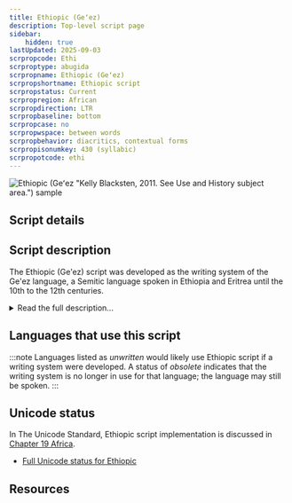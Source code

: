 ```yaml
---
title: Ethiopic (Geʻez)
description: Top-level script page
sidebar:
    hidden: true
lastUpdated: 2025-09-03
scrpropcode: Ethi
scrproptype: abugida
scrpropname: Ethiopic (Geʻez)
scrpropshortname: Ethiopic script
scrpropstatus: Current
scrpropregion: African
scrpropdirection: LTR
scrpropbaseline: bottom
scrpropcase: no
scrpropwspace: between words
scrpropbehavior: diacritics, contextual forms
scrpropisonumkey: 430 (syllabic)
scrpropotcode: ethi
---
```



![Ethiopic (Geʻez "Kelly Blacksten, 2011. See Use and History subject area.") sample](../images/ethi-sample.jpg "Kelly Blacksten, 2011. See Use and History subject area.")

## Script details

<ScriptDetails />

## Script description

The Ethiopic (Ge'ez) script was developed as the writing system of the Ge'ez language, a Semitic language spoken in Ethiopia and Eritrea until the 10th to the 12th centuries.

<details>
<summary>Read the full description...</summary>Although the language ceased to be used in vernacular speech (it now serves a liturgical function only), the script is still widely used for writing the Ethiopian and Eritrean Semitic languages such as Tigré, Amharic and Tigrinya. In some languages, the script is called _fidäl_ (ፊደል), which means 'alphabet', and individual letters are referred to as _fidel_. The script is believed by many to have derived from the epigraphic South Arabian script, of Proto-Sinaitic heritage, although there is some dispute surrounding this assertion; some also believe it to have descended from Egyptian hieroglyphics. According to the tradition of the Ethiopian Orthodox Tewahedo Church, the script was divinely revealed to Enos, grandson of the first man, Adam. Unlike other Semitic scripts, Ethiopic is written from left to right.

The original Ge'ez script was an abjad - vowels were not written - but the current script is classified as an abugida. Each symbol represents a CV syllable, but vowels are not inherent in the consonant. The original Ethiopic script contained 182 characters, although the basic (unmarked) consonants number only 26. The script has since been extended for other languages and now contains over 500 symbols. Some of the new symbols represent phonological processes such as palatalization, pharyngealization and labialization.

The unmarked set is known as the first order (also called the first form). Each of the first order consonants can be combined with one of six vowels, to produce a syllograph. The resulting sets of syllographs are known as the second, third, fourth, fifth, sixth and seventh orders. In some languages there is an additional vowel symbol which can be combined with the first order consonants to produce an eighth order.

[comment]: # ( ![unknown image](../images/ethi-Ethioforms.png) )

As shown in the chart, the way in which consonant characters are combined with vowel signs often follows a general pattern, particularly in the second to sixth orders, but it is by no means fully systematic. This has sometimes resulted in the creation of a new character, unrelated in form to the unmarked consonant. For this reason, in tables of Ethiopic letters, all 182 characters tend to be displayed, unlike tables of Brahmic abugidas which combine consonants and vowels in a predictable manner. 

The script does not completely represent some languages. For example, [gemination](/reference/glossary#gemination) (consonant lengthening) is generally not represented in the orthography, despite being distinctive in speech. Conversely, some distinctions in the Amharic orthography are no longer significant in speech, for example, the difference between [h], [ħ] and [x] is only etymologically significant in spoken Amharic but continues to be represented in the orthography.

[comment]: # ( ![unknown image](../images/ethi-EthioH.png) )

The conventional ordering of the consonants differs from that of other Semitic scripts; the reasons for this are unclear although it is speculated that the ordering is reminiscent of that used for the ancient Sabean script, a South Semitic predecessor of Ge'ez.
</details>

## Languages that use this script

:::note
Languages listed as _unwritten_ would likely use Ethiopic script if a writing system were developed. A status of _obsolete_ indicates that the writing system is no longer in use for that language; the language may still be spoken.
:::

<WsList script='Ethi' wsMax='5' />

## Unicode status

In The Unicode Standard, Ethiopic script implementation is discussed in [Chapter 19 Africa](http://www.unicode.org/versions/latest/ch19.pdf).

- [Full Unicode status for Ethiopic](/scrlang/unicode/ethi-unicode)



## Resources

<ScriptResources detailSummary='seemore' />

